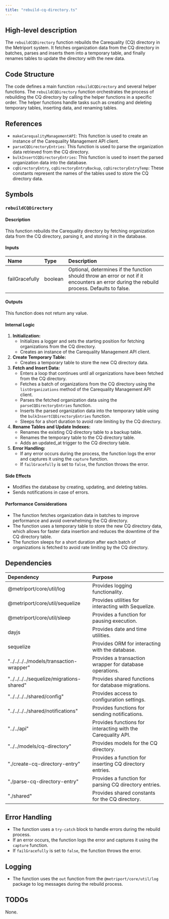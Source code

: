 ```yaml
---
title: "rebuild-cq-directory.ts"
---
```


## High-level description
The `rebuildCQDirectory` function rebuilds the Carequality (CQ) directory in the Metriport system. It fetches organization data from the CQ directory in batches, parses and inserts them into a temporary table, and finally renames tables to update the directory with the new data.

## Code Structure
The code defines a main function `rebuildCQDirectory` and several helper functions. The `rebuildCQDirectory` function orchestrates the process of rebuilding the CQ directory by calling the helper functions in a specific order. The helper functions handle tasks such as creating and deleting temporary tables, inserting data, and renaming tables.

## References
- `makeCarequalityManagementAPI`: This function is used to create an instance of the Carequality Management API client.
- `parseCQDirectoryEntries`: This function is used to parse the organization data retrieved from the CQ directory.
- `bulkInsertCQDirectoryEntries`: This function is used to insert the parsed organization data into the database.
- `cqDirectoryEntry`, `cqDirectoryEntryBackup`, `cqDirectoryEntryTemp`: These constants represent the names of the tables used to store the CQ directory data.

## Symbols
### `rebuildCQDirectory`
#### Description
This function rebuilds the Carequality directory by fetching organization data from the CQ directory, parsing it, and storing it in the database.

#### Inputs
| Name | Type | Description |
|:-----|:-----|:------------|
| failGracefully | boolean | Optional, determines if the function should throw an error or not if it encounters an error during the rebuild process. Defaults to false. |

#### Outputs
This function does not return any value.

#### Internal Logic
1. **Initialization:**
    - Initializes a logger and sets the starting position for fetching organizations from the CQ directory.
    - Creates an instance of the Carequality Management API client.
2. **Create Temporary Table:**
    - Creates a temporary table to store the new CQ directory data.
3. **Fetch and Insert Data:**
    - Enters a loop that continues until all organizations have been fetched from the CQ directory.
    - Fetches a batch of organizations from the CQ directory using the `listOrganizations` method of the Carequality Management API client.
    - Parses the fetched organization data using the `parseCQDirectoryEntries` function.
    - Inserts the parsed organization data into the temporary table using the `bulkInsertCQDirectoryEntries` function.
    - Sleeps for a short duration to avoid rate limiting by the CQ directory.
4. **Rename Tables and Update Indexes:**
    - Renames the existing CQ directory table to a backup table.
    - Renames the temporary table to the CQ directory table.
    - Adds an updated_at trigger to the CQ directory table.
5. **Error Handling:**
    - If any error occurs during the process, the function logs the error and captures it using the `capture` function.
    - If `failGracefully` is set to `false`, the function throws the error.

#### Side Effects
- Modifies the database by creating, updating, and deleting tables.
- Sends notifications in case of errors.

#### Performance Considerations
- The function fetches organization data in batches to improve performance and avoid overwhelming the CQ directory.
- The function uses a temporary table to store the new CQ directory data, which allows for faster data insertion and reduces the downtime of the CQ directory table.
- The function sleeps for a short duration after each batch of organizations is fetched to avoid rate limiting by the CQ directory.

## Dependencies
| Dependency | Purpose |
|:-----------|:--------|
| @metriport/core/util/log | Provides logging functionality. |
| @metriport/core/util/sequelize | Provides utilities for interacting with Sequelize. |
| @metriport/core/util/sleep | Provides a function for pausing execution. |
| dayjs | Provides date and time utilities. |
| sequelize | Provides ORM for interacting with the database. |
| "../../../../models/transaction-wrapper" | Provides a transaction wrapper for database operations. |
| "../../../../sequelize/migrations-shared" | Provides shared functions for database migrations. |
| "../../../../shared/config" | Provides access to configuration settings. |
| "../../../../shared/notifications" | Provides functions for sending notifications. |
| "../../api" | Provides functions for interacting with the Carequality API. |
| "../../models/cq-directory" | Provides models for the CQ directory. |
| "./create-cq-directory-entry" | Provides a function for inserting CQ directory entries. |
| "./parse-cq-directory-entry" | Provides a function for parsing CQ directory entries. |
| "./shared" | Provides shared constants for the CQ directory. |

## Error Handling
- The function uses a `try-catch` block to handle errors during the rebuild process.
- If an error occurs, the function logs the error and captures it using the `capture` function.
- If `failGracefully` is set to `false`, the function throws the error.

## Logging
- The function uses the `out` function from the `@metriport/core/util/log` package to log messages during the rebuild process.

## TODOs
None.

